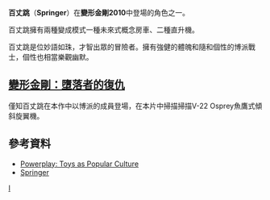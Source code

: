 '''百丈跳'''（'''Springer'''）在'''變形金剛2010'''中登場的角色之一。

百丈跳擁有兩種變成模式一種未來式概念房車、二種直升機。

百丈跳是位妙語如珠，才智出眾的冒險者。擁有強健的體魄和隨和個性的博派戰士，個性也相當樂觀幽默。

==[[變形金剛：墮落者的復仇|變形金剛：墮落者的復仇]]==
僅知百丈跳在本作中以博派的成員登場，在本片中掃描掃描V-22 Osprey魚鷹式傾斜旋翼機。

==參考資料==
*[http://books.google.com.tw/books?id=U3u7AAAAIAAJ&pg=PA129&hl=en&ei=p2mFTPPsENH2nAeZ_dCFAQ&sa=X&oi=book_result&ct=result&redir_esc=y#v=snippet&q=springer&f=false Powerplay: Toys as Popular Culture]
*[http://www.seibertron.com/database/character.php?version_id=3764 Springer] {{Wayback|url=http://www.seibertron.com/database/character.php?version_id=3764 |date=20180913134315 }}

{{變形金剛系列}}
[[Category:Autobot|I]]